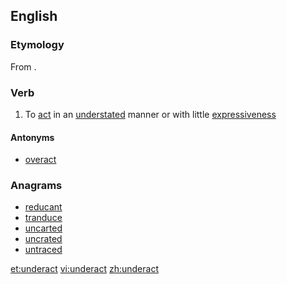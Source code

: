 ==English==

===Etymology===
From {{prefix|under|act}}.

===Verb===
{{en-verb}}

# To [[act]] in an [[understated]] manner or with little [[expressiveness]]

====Antonyms====
* [[overact]]

===Anagrams===
* [[reducant#English|reducant]]
* [[tranduce#English|tranduce]]
* [[uncarted#English|uncarted]]
* [[uncrated#English|uncrated]]
* [[untraced#English|untraced]]

[[et:underact]]
[[vi:underact]]
[[zh:underact]]